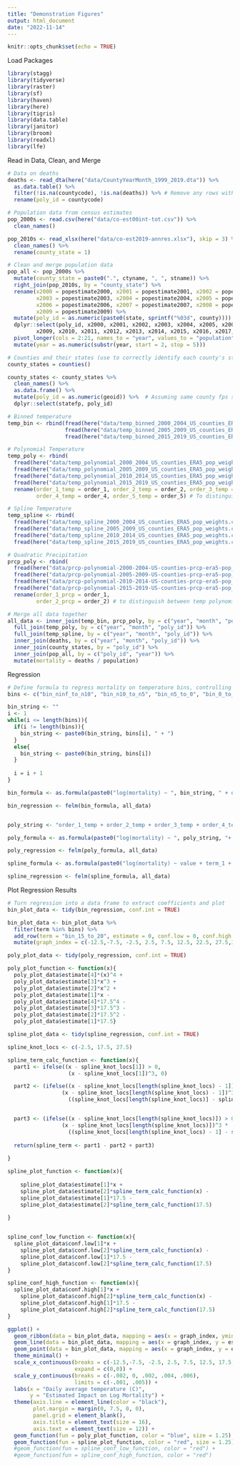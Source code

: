 ```yaml
---
title: "Demonstration Figures"
output: html_document
date: "2022-11-14"
---
```


```r
knitr::opts_chunk$set(echo = TRUE)
```


Load Packages
```r
library(stagg)
library(tidyverse)
library(raster)
library(sf)
library(haven)
library(here)
library(tigris)
library(data.table)
library(janitor)
library(broom)
library(readxl)
library(lfe)
```

Read in Data, Clean, and Merge
```r
# Data on deaths
deaths <- read_dta(here("data/CountyYearMonth_1999_2019.dta")) %>% 
  as.data.table() %>% 
  filter(!is.na(countycode), !is.na(deaths)) %>% # Remove any rows with na in deaths column or in county code
  rename(poly_id = countycode)

# Population data from census estimates
pop_2000s <- read.csv(here("data/co-est00int-tot.csv")) %>%
  clean_names()

pop_2010s <- read_xlsx(here("data/co-est2019-annres.xlsx"), skip = 3) %>% 
  clean_names() %>% 
  rename(county_state = 1)

# Clean and merge population data
pop_all <- pop_2000s %>% 
  mutate(county_state = paste0(".", ctyname, ", ", stname)) %>% 
  right_join(pop_2010s, by = "county_state") %>% 
  rename(x2000 = popestimate2000, x2001 = popestimate2001, x2002 = popestimate2002,
         x2003 = popestimate2003, x2004 = popestimate2004, x2005 = popestimate2005,
         x2006 = popestimate2006, x2007 = popestimate2007, x2008 = popestimate2008,
         x2009 = popestimate2009) %>% 
  mutate(poly_id = as.numeric(paste0(state, sprintf("%03d", county)))) %>% 
  dplyr::select(poly_id, x2000, x2001, x2002, x2003, x2004, x2005, x2006, x2007, x2008,
         x2009, x2010, x2011, x2012, x2013, x2014, x2015, x2016, x2017, x2018, x2019) %>% 
  pivot_longer(cols = 2:21, names_to = "year", values_to = "population") %>% 
  mutate(year = as.numeric(substr(year, start = 2, stop = 5)))

# Counties and their states (use to correctly identify each county's state)
county_states = counties()

county_states <- county_states %>% 
  clean_names() %>% 
  as.data.frame() %>% 
  mutate(poly_id = as.numeric(geoid)) %>%  # Assuming same county fps system in tigris counties and health data
  dplyr::select(statefp, poly_id)

# Binned temperature
temp_bin <- rbind(fread(here("data/temp_binned_2000_2004_US_counties_ERA5_pop_weights.csv")),
                  fread(here("data/temp_binned_2005_2009_US_counties_ERA5_pop_weights.csv")),                                              fread(here("data/temp_binned_2010_2014_US_counties_ERA5_pop_weights.csv")),
                  fread(here("data/temp_binned_2015_2019_US_counties_ERA5_pop_weights.csv")))

# Polynomial Temperature
temp_poly <- rbind(
  fread(here("data/temp_polynomial_2000_2004_US_counties_ERA5_pop_weights.csv")),
  fread(here("data/temp_polynomial_2005_2009_US_counties_ERA5_pop_weights.csv")),
  fread(here("data/temp_polynomial_2010_2014_US_counties_ERA5_pop_weights.csv")),
  fread(here("data/temp_polynomial_2015_2019_US_counties_ERA5_pop_weights.csv"))) %>% 
  rename(order_1_temp = order_1, order_2_temp = order_2, order_3_temp = order_3,
         order_4_temp = order_4, order_5_temp = order_5) # To distinguish from prcp

# Spline Temperature
temp_spline <- rbind(
  fread(here("data/temp_spline_2000_2004_US_counties_ERA5_pop_weights.csv")),
  fread(here("data/temp_spline_2005_2009_US_counties_ERA5_pop_weights.csv")),
  fread(here("data/temp_spline_2010_2014_US_counties_ERA5_pop_weights.csv")),
  fread(here("data/temp_spline_2015_2019_US_counties_ERA5_pop_weights.csv")))

# Quadratic Precipitation
prcp_poly <- rbind(
  fread(here("data/prcp-polynomial-2000-2004-US-counties-prcp-era5-pop_weights.csv")),
  fread(here("data/prcp-polynomial-2005-2009-US-counties-prcp-era5-pop_weights.csv")),
  fread(here("data/prcp-polynomial-2010-2014-US-counties-prcp-era5-pop_weights.csv")),
  fread(here("data/prcp-polynomial-2015-2019-US-counties-prcp-era5-pop_weights.csv"))) %>% 
  rename(order_1_prcp = order_1,
         order_2_prcp = order_2) # to distinguish between temp polynomial and prcp polynomial

# Merge all data together
all_data <- inner_join(temp_bin, prcp_poly, by = c("year", "month", "poly_id")) %>% 
  full_join(temp_poly, by = c("year", "month", "poly_id")) %>% 
  full_join(temp_spline, by = c("year", "month", "poly_id")) %>% 
  inner_join(deaths, by = c("year", "month", "poly_id")) %>% 
  inner_join(county_states, by = "poly_id") %>% 
  inner_join(pop_all, by = c("poly_id", "year")) %>% 
  mutate(mortality = deaths / population)

```

Regression
```r
# Define formula to regress mortality on temperature bins, controlling for precipitation (quadratic) with fixed effects for county_month and state_year
bins <- c("bin_ninf_to_n10", "bin_n10_to_n5", "bin_n5_to_0", "bin_0_to_5", "bin_5_to_10", "bin_10_to_15", "bin_20_to_25", "bin_25_to_30", "bin_30_to_inf")

bin_string <- ""
i <- 1
while(i <= length(bins)){
  if(i != length(bins)){
    bin_string <- paste0(bin_string, bins[i], " + ")
  }
  else{
    bin_string <- paste0(bin_string, bins[i])
  }
  
  i = i + 1
}

bin_formula <- as.formula(paste0("log(mortality) ~ ", bin_string, " + order_1_prcp + order_2_prcp | as.factor(poly_id):as.factor(month) + as.factor(statefp):as.factor(year) | 0 | poly_id"))

bin_regression <- felm(bin_formula, all_data)


poly_string <- "order_1_temp + order_2_temp + order_3_temp + order_4_temp" # Order 5 coefficient not significant, removed and re-ran, order 4 was significant

poly_formula <- as.formula(paste0("log(mortality) ~ ", poly_string, "+ order_1_prcp + order_2_prcp | as.factor(poly_id):as.factor(month) + as.factor(statefp):as.factor(year) | 0 | poly_id"))

poly_regression <- felm(poly_formula, all_data)

spline_formula <- as.formula(paste0("log(mortality) ~ value + term_1 + order_1_prcp + order_2_prcp | as.factor(poly_id):as.factor(month) + as.factor(statefp):as.factor(year) | 0 | poly_id"))

spline_regression <- felm(spline_formula, all_data)


```


Plot Regression Results
```r
# Turn regression into a data frame to extract coefficients and plot
bin_plot_data <- tidy(bin_regression, conf.int = TRUE)

bin_plot_data <- bin_plot_data %>% 
  filter(term %in% bins) %>% 
  add_row(term = "bin_15_to_20", estimate = 0, conf.low = 0, conf.high = 0) %>% 
  mutate(graph_index = c(-12.5,-7.5, -2.5, 2.5, 7.5, 12.5, 22.5, 27.5,32.5, 17.5))

poly_plot_data <- tidy(poly_regression, conf.int = TRUE)

poly_plot_function <- function(x){
  poly_plot_data$estimate[4]*(x)^4 + 
  poly_plot_data$estimate[3]*x^3 +
  poly_plot_data$estimate[2]*x^2 +
  poly_plot_data$estimate[1]*x -
  poly_plot_data$estimate[4]*17.5^4 - 
  poly_plot_data$estimate[3]*17.5^3 -
  poly_plot_data$estimate[2]*17.5^2 -
  poly_plot_data$estimate[1]*17.5}

spline_plot_data <- tidy(spline_regression, conf.int = TRUE)

spline_knot_locs <- c(-2.5, 17.5, 27.5)

spline_term_calc_function <- function(x){  
  part1 <- ifelse((x - spline_knot_locs[1]) > 0,
                   (x - spline_knot_locs[1])^3, 0)

  part2 <- (ifelse((x - spline_knot_locs[length(spline_knot_locs) - 1]) > 0,
                 (x - spline_knot_locs[length(spline_knot_locs) - 1])^3 *
                   ((spline_knot_locs[length(spline_knot_locs)] - spline_knot_locs[1]) / (spline_knot_locs[length(spline_knot_locs)] - spline_knot_locs[length(spline_knot_locs) - 1])), 0))


  part3 <- (ifelse((x - spline_knot_locs[length(spline_knot_locs)]) > 0,
                 (x - spline_knot_locs[length(spline_knot_locs)])^3 *
                   ((spline_knot_locs[length(spline_knot_locs) - 1] - spline_knot_locs[1]) / (spline_knot_locs[length(spline_knot_locs)] - spline_knot_locs[length(spline_knot_locs) - 1])), 0))
  
  return(spline_term <- part1 - part2 + part3)
  
}

spline_plot_function <- function(x){
  
    spline_plot_data$estimate[1]*x + 
    spline_plot_data$estimate[2]*spline_term_calc_function(x) - 
    spline_plot_data$estimate[1]*17.5 -
    spline_plot_data$estimate[2]*spline_term_calc_function(17.5)
  
}


spline_conf_low_function <- function(x){
  spline_plot_data$conf.low[1]*x + 
    spline_plot_data$conf.low[2]*spline_term_calc_function(x) - 
    spline_plot_data$conf.low[1]*17.5 -
    spline_plot_data$conf.low[2]*spline_term_calc_function(17.5)
}

spline_conf_high_function <- function(x){
  spline_plot_data$conf.high[1]*x + 
    spline_plot_data$conf.high[2]*spline_term_calc_function(x) - 
    spline_plot_data$conf.high[1]*17.5 -
    spline_plot_data$conf.high[2]*spline_term_calc_function(17.5)
}

ggplot() +
  geom_ribbon(data = bin_plot_data, mapping = aes(x = graph_index, ymin = conf.low, ymax = conf.high), color = "darkgrey", fill = "lightgrey") +
  geom_line(data = bin_plot_data, mapping = aes(x = graph_index, y = estimate), size = 1.25, color = "darkgreen") +
  geom_point(data = bin_plot_data, mapping = aes(x = graph_index, y = estimate), color = "black", size = 1.25) +
  theme_minimal() +
  scale_x_continuous(breaks = c(-12.5,-7.5, -2.5, 2.5, 7.5, 12.5, 17.5, 22.5, 27.5,32.5),
                     expand = c(0,0)) +
  scale_y_continuous(breaks = c(-.002, 0, .002, .004, .006),
                     limits = c(-.001, .005)) +
  labs(x = "Daily average temperature (C)",
       y = "Estimated Impact on Log Mortality") +
  theme(axis.line = element_line(color = "black"),
        plot.margin = margin(0, 7.5, 0, 0),
        panel.grid = element_blank(),
        axis.title = element_text(size = 16),
        axis.text = element_text(size = 12)) +
  geom_function(fun = poly_plot_function, color = "blue", size = 1.25) +
  geom_function(fun = spline_plot_function, color = "red", size = 1.25) #+
  #geom_function(fun = spline_conf_low_function, color = "red") +
  #geom_function(fun = spline_conf_high_function, color = "red")

  
```


